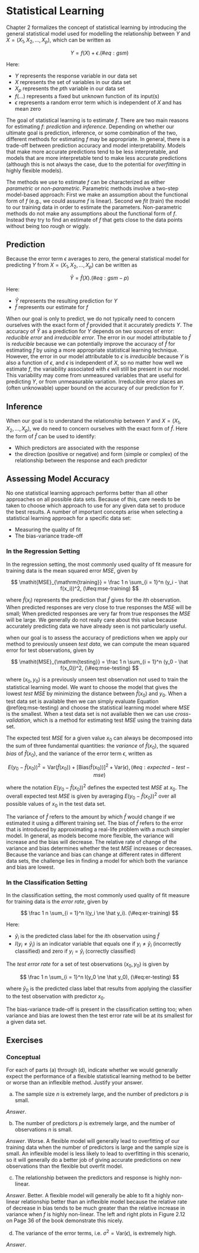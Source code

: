 # Statistical Learning {#chapter-2}

Chapter 2 formalizes the concept of statistical learning by introducing the general statistical model used for modelling the relationship between $Y$ and $X = (X_1, X_2, \dots, X_p)$, which can be written as

$$
Y = f(X) + \epsilon.
(\#eq:gsm)
$$

Here:

- $Y$ represents the response variable in our data set
- $X$ represents the set of variables in our data set
- $X_p$ represents the $p$th variable in our data set
- $f(\dots)$ represents a fixed but unknown function of its input(s)
- $\epsilon$ represents a random error term which is independent of $X$ and has mean zero

The goal of statistical learning is to estimate $f$. There are two main reasons for estimating $f$: *prediction* and *inference*. Depending on whether our ultimate goal is prediction, inference, or some combination of the two, different methods for estimating $f$ may be appropriate. In general, there is a trade-off between prediction accuracy and model interpretability. Models that make more accurate predictions tend to be less interpretable, and models that are more interpretable tend to make less accurate predictions (although this is not always the case, due to the potential for *overfitting* in highly flexible models).

The methods we use to estimate $f$ can be characterized as either *parametric* or *non-parametric*. Parametric methods involve a two-step model-based approach: First we make an assumption about the functional form of $f$ (e.g., we could assume $f$ is linear). Second we *fit* (train) the model to our training data in order to estimate the parameters. Non-parametric methods do not make any assumptions about the functional form of $f$. Instead they try to find an estimate of $f$ that gets close to the data points without being too rough or wiggly.

## Prediction

Because the error term $\epsilon$ averages to zero, the general statistical model for predicting $Y$ from $X = (X_1, X_2, \dots, X_p)$ can be written as

$$
\hat Y = \hat f(X).
(\#eq:gsm-p)
$$

Here:

- $\hat Y$ represents the resulting prediction for $Y$
- $\hat f$ represents our estimate for $f$

When our goal is only to predict, we do not typically need to concern ourselves with the exact form of $\hat f$ provided that it accurately predicts $Y$. The accuracy of $\hat Y$ as a prediction for $Y$ depends on two sources of error: *reducible error* and *irreducible error*. The error in our model attributable to $\hat f$ is *reducible* because we can potentially improve the accuracy of $\hat f$ for estimating $f$ by using a more appropriate statistical learning technique. However, the error in our model attributable to $\epsilon$ is *irreducible* because $Y$ is also a function of $\epsilon$, and $\epsilon$ is independent of $X$, so no matter how well we estimate $f$, the variability associated with $\epsilon$ will still be present in our model. This variability may come from unmeasured variables that are useful for predicting $Y$, or from unmeasurable variation. Irreducible error places an (often unknowable) upper bound on the accuracy of our prediction for $Y$.

## Inference

When our goal is to understand the relationship between $Y$ and $X = (X_1, X_2, \dots, X_p)$, we do need to concern ourselves with the exact form of $\hat f$. Here the form of $\hat f$ can be used to identify:

- Which predictors are associated with the response
- the direction (positive or negative) and form (simple or complex) of the relationship between the response and each predictor

## Assessing Model Accuracy

No one statistical learning approach performs better than all other approaches on all possible data sets. Because of this, care needs to be taken to choose which approach to use for any given data set to produce the best results. A number of important concepts arise when selecting a statistical learning approach for a specific data set:

- Measuring the quality of fit
- The bias-variance trade-off

### In the Regression Setting

In the regression setting, the most commonly used quality of fit measure for training data is the mean squared error $\mathit{MSE}$, given by


$$
\mathit{MSE}_{\mathrm{training}} = \frac 1 n \sum_{i = 1}^n (y_i - \hat f(x_i))^2,
(\#eq:mse-training)
$$

where $\hat f(x_i)$ represents the prediction that $\hat f$ gives for the $i$th observation. When predicted responses are very close to true responses the $\mathit{MSE}$ will be small; When predicted responses are very far from true responses the $\mathit{MSE}$ will be large. We generally do not really care about this value because accurately predicting data we have already seen is not particularly useful.

when our goal is to assess the accuracy of predictions when we apply our method to previously unseen *test data*, we can compute the mean squared error for test observations, given by

$$
\mathit{MSE}_{\mathrm{testing}} = \frac 1 n \sum_{i = 1}^n (y_0 - \hat f(x_0))^2,
(\#eq:mse-testing)
$$

where $(x_0, y_0)$ is a previously unseen test observation not used to train the statistical learning model. We want to choose the model that gives the lowest *test* $\mathit{MSE}$ by minimizing the distance between $\hat f(x_0)$ and $y_0$. When a test data set is available then we can simply evaluate Equation \@ref(eq:mse-testing) and choose the statistical learning model where $\mathit{MSE}$ is the smallest. When a test data set is not available then we can use *cross-validation*, which is a method for estimating test $\mathit{MSE}$ using the training data set.

The expected test $\mathit{MSE}$ for a given value $x_0$ can always be decomposed into the sum of three fundamental quantities: the *variance* of $\hat f(x_0)$, the squared *bias* of $\hat f(x_0)$, and the variance of the error term $\epsilon$, written as

$$
E \bigl(y_0 - \hat f(x_0) \bigr)^2 = \mathrm{Var}(\hat f(x_0)) +
                                     [\mathrm{Bias(\hat f(x_0))}]^2 +
                                     \mathrm{Var}(\epsilon),
(\#eq:expected-test-mse)
$$

where the notation $E \bigl(y_0 - \hat f(x_0) \bigr)^2$ defines the expected test $\mathit{MSE}$ at $x_0$. The overall expected test $\mathit{MSE}$ is given by averaging $E \bigl(y_0 - \hat f(x_0) \bigr)^2$ over all possible values of $x_0$ in the test data set.

The variance of $\hat f$ refers to the amount by which $\hat f$ would change if we estimated it using a different training set. The bias of $\hat f$ refers to the error that is introduced by approximating a real-life problem with a much simpler model. In general, as models become more flexible, the variance will increase and the bias will decrease. The relative rate of change of the variance and bias determines whether the test $\mathit{MSE}$ increases or decreases. Because the variance and bias can change at different rates in different data sets, the challenge lies in finding a model for which both the variance and bias are lowest.

### In the Classification Setting

In the classification setting, the most commonly used quality of fit measure for training data is the *error rate*, given by

$$
\frac 1 n \sum_{i = 1}^n I(y_i \ne \hat y_i).
(\#eq:er-training)
$$

Here:

- $\hat y_i$ is the predicted class label for the $i$th observation using $\hat f$
- $I(y_i \ne \hat y_i)$ is an indicator variable that equals one if $y_i \ne \hat y_i$ (incorrectly classified) and zero if $y_i = \hat y_i$ (correctly classified)

The *test error rate* for a set of test observations $(x_0, y_0)$ is given by

$$
\frac 1 n \sum_{i = 1}^n I(y_0 \ne \hat y_0),
(\#eq:er-testing)
$$

where $\hat y_0$ is the predicted class label that results from applying the classifier to the test observation with predictor $x_0$.

The bias-variance trade-off is present in the classification setting too; when variance and bias are lowest then the test error rate will be at its smallest for a given data set.

## Exercises

### Conceptual {-}

::: {.exercise}
For each of parts (a) through (d), indicate whether we would generally expect the performance of a flexible statistical learning method to be better or worse than an inflexible method. Justify your answer.

(a) The sample size $n$ is extremely large, and the number of predictors $p$ is small.

*Answer*.

(b) The number of predictors $p$ is extremely large, and the number of observations $n$ is small.

*Answer*. Worse. A flexible model will generally lead to overfitting of our training data when the number of predictors is large and the sample size is small. An inflexible model is less likely to lead to overfitting in this scenario, so it will generally do a better job of giving accurate predictions on new observations than the flexible but overfit model.

(c) The relationship between the predictors and response is highly non-linear.

*Answer*. Better. A flexible model will generally be able to fit a highly non-linear relationship better than an inflexible model because the relative rate of decrease in bias tends to be much greater than the relative increase in variance when $f$ is highly non-linear. The left and right plots in Figure 2.12 on Page 36 of the book demonstrate this nicely.

(d) The variance of the error terms, i.e. $\sigma^2 = \mathrm{Var}(\epsilon)$, is extremely high.

*Answer*.
:::
